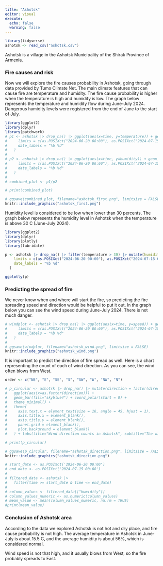 ```yaml
---
title: "Ashotsk"
editor: visual
execute: 
  echo: false
  warning: false
---
```


```r
library(tidyverse)
ashotsk <- read_csv("ashotsk.csv")
```

Ashotsk is a village in the Ashotsk Municipality of the Shirak Province of Armenia.

### Fire causes and risk

Now we will explore the fire causes probability in Ashotsk, going through data provided by Tumo Climate Net. The main climate features that can cause fire are temperature and humidity. The fire cause probability is higher when the temperature is high and humidity is low. The graph below represents the temperature and humidity flow during June-July 2024. Dangerous humidity levels were registered from the end of June to the start of July.

```r
library(ggplot2)
library(dplyr)
library(patchwork)
# p1 <- ashotsk |> drop_na() |> ggplot(aes(x=time, y=temperature)) + geom_line(color="darkblue") + geom_smooth(color="white") + theme_minimal() + labs(subtitle="Dangerous humidity levels were registered from the end of June to the start of July", x=NULL, y="Temperatue", title="Temperature and Humidity in Ashotsk") + scale_x_datetime(
#     limits = c(as.POSIXct("2024-06-20 00:00"), as.POSIXct("2024-07-15 00:00")),
#     date_labels = "%b %d"
#   )
# 
# p2 <- ashotsk |> drop_na() |> ggplot(aes(x=time, y=humidity)) + geom_line(aes(color=if_else(humidity<30,"too_low", "normal")))+ scale_color_manual(values = c("too_low"="red", normal="orange"), guide="none") + theme_minimal() + labs(x="Time", y="Humidity") + scale_x_datetime(
#     limits = c(as.POSIXct("2024-06-20 00:00"), as.POSIXct("2024-07-15 00:00")),
#     date_labels = "%b %d"
#   )
# 
# combined_plot <- p1/p2

# print(combined_plot)

# ggsave(combined_plot, filename="ashotsk_first.png", limitsize = FALSE)
knitr::include_graphics("ashotsk_first.png")
```

Humidity level is considered to be low when lower than 30 percents. The graph below represents the humidity level in Ashotsk when the temperature is above 30 C (June-July 2024).

```r
library(ggplot2)
library(dplyr)
library(plotly)
library(lubridate)

p <- ashotsk |> drop_na() |> filter(temperature > 30) |> mutate(humidity_level = factor(if_else(humidity < 30, "Too low", "Normal"))) |> ggplot(aes(x = time, y = temperature, alpha = 0.5)) + geom_point(aes(color = humidity_level)) + scale_color_manual(values = c("Too low" = "firebrick1", "Normal" = "steelblue1")) + theme_bw() + labs(title="Humidity level in Ashotsk", subtitle="Humidity levels are too low when temperatue is higher than 30 C", color = "Humidity level", x = "Time", y = "Temperature") + scale_alpha_continuous(guide = "none") + scale_x_datetime(
    limits = c(as.POSIXct("2024-06-20 00:00"), as.POSIXct("2024-07-15 00:00")),
    date_labels = "%b %d"
  )

ggplotly(p)

```

### Predicting the spread of fire

We never know when and where will start the fire, so predicting the fire spreading speed and direction would be helpful to put it out. In the graph below you can see the wind speed during June-July 2024. There is not much danger.

```r
# windplot <- ashotsk |> drop_na() |> ggplot(aes(x=time, y=speed)) + geom_jitter(aes(color=if_else(speed<15,"normal", "too_high"), alpha=0.5))+ scale_color_manual(values = c("normal"="black", too_high="darkred"), labels=c("normal"="Normal Speed", "too_high"="High Speed")) + scale_alpha_continuous(guide = "none") + geom_smooth(color="white") + theme_minimal() + labs(title="Wind speed in Ashotsk", x ="Time", y="Speed", color="Wind speed", subtitle="The wind speed is usually normal") + scale_x_datetime(
#     limits = c(as.POSIXct("2024-06-20 00:00"), as.POSIXct("2024-07-15 00:00")),
#     date_labels = "%b %d"
#   )
# 
# ggsave(windplot, filename="ashotsk_wind.png", limitsize = FALSE)
knitr::include_graphics("ashotsk_wind.png")
```

It is important to predict the direction of fire spread as well. Here is a chart representing the count of each of wind direction. As you can see, the wind often blows from West.

```r
order <- c("NE", "E", "SE", "S", "SW", "W", "NW", "N")

# p_circular <- ashotsk |> drop_na() |> mutate(direction = factor(direction, levels = order)) |>
#   ggplot(aes(x=as.factor(direction))) + 
#   geom_bar(fill="skyblue4") + coord_polar(start = 0) +
#   theme_minimal() +
#   theme(
#     axis.text.x = element_text(size = 10, angle = 45, hjust = 1),
#     axis.title.x = element_blank(),  
#     axis.title.y = element_blank(), 
#     panel.grid = element_blank(),
#     plot.background = element_blank()
#   ) + labs(title="Wind direction counts in Ashotsk", subtitle="The wind often blows from West")

# print(p_circular) 

# ggsave(p_circular, filename="ashotsk_direction.png", limitsize = FALSE)
knitr::include_graphics("ashotsk_direction.png")

# start_date <- as.POSIXct('2024-06-20 00:00')
# end_date <- as.POSIXct('2024-07-15 00:00')
# 
# filtered_data <- ashotsk |>
#   filter(time >= start_date & time <= end_date)
# 
# column_values <- filtered_data[["humidity"]]
# column_values_numeric <- as.numeric(column_values)
# mean_value <- mean(column_values_numeric, na.rm = TRUE)
#print(mean_value)
```

### Conclusion of Ashotsk area

According to the data we explored Ashotsk is not hot and dry place, and fire cause probability is not high. The average temperature in Ashotsk in June-July is about 15.5 C, and the average humidity is about 56%, which is considered normal.

Wind speed is not that high, and it usually blows from West, so the fire probably spreads to East.
